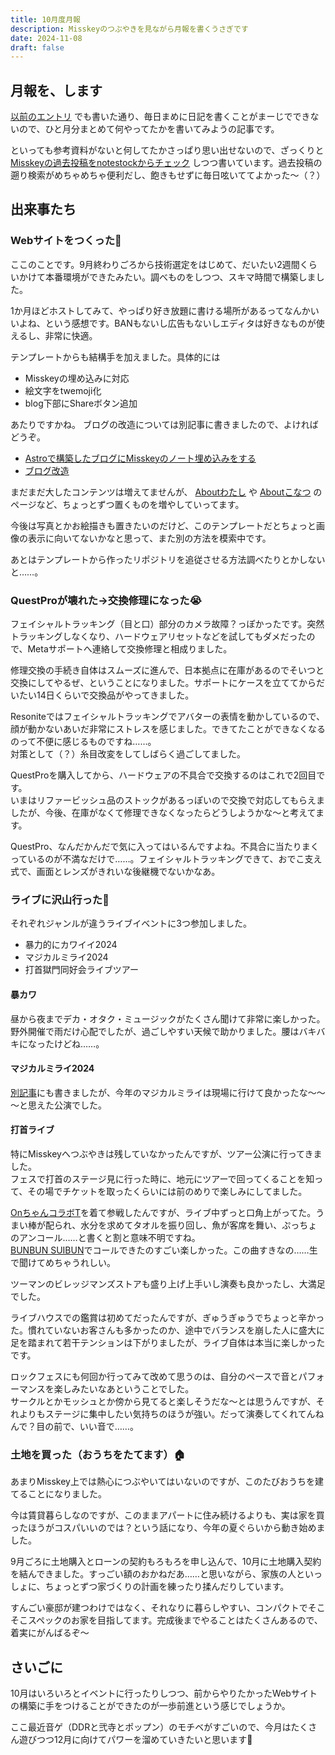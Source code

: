 ```yaml
---
title: 10月度月報
description: Misskeyのつぶやきを見ながら月報を書くうさぎです
date: 2024-11-08
draft: false
---
```


## 月報を、します
[以前のエントリ](/blog/2024-10-08/) でも書いた通り、毎日まめに日記を書くことがまーじでできないので、ひと月分まとめて何やってたかを書いてみようの記事です。

といっても参考資料がないと何してたかさっぱり思い出せないので、ざっくりと [Misskeyの過去投稿をnotestockからチェック](https://notestock.osa-p.net/@harumaki021@mi.harumakizaemon.net/view) しつつ書いています。過去投稿の遡り検索がめちゃめちゃ便利だし、飽きもせずに毎日呟いててよかった～（？）


## 出来事たち
### Webサイトをつくった🚀

<Fig caption="しめやかに本番運用開始">
  <Misskey noteId="9z8vhicqeg" UUID="3ca332fc-117d-4297-8165-7234851f5a90" />
</Fig>

ここのことです。9月終わりごろから技術選定をはじめて、だいたい2週間くらいかけて本番環境ができたみたい。調べものをしつつ、スキマ時間で構築しました。

1か月ほどホストしてみて、やっぱり好き放題に書ける場所があるってなんかいいよね、という感想です。BANもないし広告もないしエディタは好きなものが使えるし、非常に快適。  

テンプレートからも結構手を加えました。具体的には
* Misskeyの埋め込みに対応
* 絵文字をtwemoji化
* blog下部にShareボタン追加 

あたりですかね。
ブログの改造については別記事に書きましたので、よければどうぞ。

* [Astroで構築したブログにMisskeyのノート埋め込みをする](/blog/misskey-embed)
* [ブログ改造](/blog/2024-10-25)

まだまだ大したコンテンツは増えてませんが、 [Aboutわたし](/about) や [Aboutこなつ](/projects/lovot-konatsu) のページなど、ちょっとずつ置くものを増やしていってます。

今後は写真とかお絵描きも置きたいのだけど、このテンプレートだとちょっと画像の表示に向いてないかなと思って、また別の方法を模索中です。

あとはテンプレートから作ったリポジトリを追従させる方法調べたりとかしないと……。

### QuestProが壊れた→交換修理になった😭
フェイシャルトラッキング（目と口）部分のカメラ故障？っぽかったです。突然トラッキングしなくなり、ハードウェアリセットなどを試してもダメだったので、Metaサポートへ連絡して交換修理と相成りました。  

修理交換の手続き自体はスムーズに進んで、日本拠点に在庫があるのでそいつと交換にしてやるぜ、ということになりました。サポートにケースを立ててからだいたい14日くらいで交換品がやってきました。

Resoniteではフェイシャルトラッキングでアバターの表情を動かしているので、顔が動かないあいだ非常にストレスを感じました。できてたことができなくなるのって不便に感じるものですね……。  
対策として（？）糸目改変をしてしばらく過ごしてました。

QuestProを購入してから、ハードウェアの不具合で交換するのはこれで2回目です。  
いまはリファービッシュ品のストックがあるっぽいので交換で対応してもらえましたが、今後、在庫がなくて修理できなくなったらどうしようかな～と考えてます。

QuestPro、なんだかんだで気に入ってはいるんですよね。不具合に当たりまくっているのが不満なだけで……。フェイシャルトラッキングできて、おでこ支え式で、画面とレンズがきれいな後継機でないかなあ。

### ライブに沢山行った🎤
それぞれジャンルが違うライブイベントに3つ参加しました。

* 暴力的にカワイイ2024
* マジカルミライ2024
* 打首獄門同好会ライブツアー

#### 暴カワ

<Fig caption="お台場でバカでか音楽聞きながらお酒🍺">
  <Misskey noteId="9z0mz7o49o" UUID="8791a520-dfb2-4292-8043-fbd947b6694f" />
</Fig>
<Fig caption="夜までカワイイ">
  <Misskey noteId="9z0yk84ri5" UUID="34c1a503-f7b0-4845-b44c-3dca9d249505" />
</Fig>

昼から夜までデカ・オタク・ミュージックがたくさん聞けて非常に楽しかった。野外開催で雨だけ心配でしたが、過ごしやすい天候で助かりました。腰はバキバキになったけどね……。  

#### マジカルミライ2024

<Fig caption="今年はドールのミクさんたちを連れていくことはしなかったものの、やっぱりこういう写真は撮りたくなるよね">
  <Misskey noteId="9zafrcxxu0" UUID="927dee5e-c5e9-45d0-a499-4eb1a6690c92" />
</Fig>
<Fig caption="バメッサくんとライブ見に行って打ち上げ飲み会したい">
  <Misskey noteId="9zajs4mpwm" UUID="0a1a3ec5-903a-4ef7-b4e6-6cfd74a2249c" />
</Fig>

[別記事](/blog/magical-mirai-2024-osaka)にも書きましたが、今年のマジカルミライは現場に行けて良かったな～～～と思えた公演でした。  

#### 打首ライブ

特にMisskeyへつぶやきは残していなかったんですが、ツアー公演に行ってきました。  
フェスで打首のステージ見に行った時に、地元にツアーで回ってくることを知って、その場でチケットを取ったくらいには前のめりで楽しみにしてました。

[OnちゃんコラボT](https://uchikubigoods.com/collections/t-shirt/products/uc-0784)を着て参戦したんですが、ライブ中ずっと口角上がってた。うまい棒が配られ、水分を求めてタオルを振り回し、魚が客席を舞い、ぷっちょのアンコール……と書くと割と意味不明ですね。  
[BUNBUN SUIBUN](https://www.youtube.com/watch?v=UgIuSdev8mQ)でコールできたのすごい楽しかった。この曲すきなの……生で聞けてめちゃうれしい。

ツーマンのビレッジマンズストアも盛り上げ上手いし演奏も良かったし、大満足でした。

ライブハウスでの鑑賞は初めてだったんですが、ぎゅうぎゅうでちょっと辛かった。慣れていないお客さんも多かったのか、途中でバランスを崩した人に盛大に足を踏まれて若干テンションは下がりましたが、ライブ自体は本当に楽しかったです。

ロックフェスにも何回か行ってみて改めて思うのは、自分のペースで音とパフォーマンスを楽しみたいなあということでした。  
サークルとかモッシュとか傍から見てると楽しそうだな～とは思うんですが、それよりもステージに集中したい気持ちのほうが強い。だって演奏してくれてんねんで？目の前で、いい音で……。

### 土地を買った（おうちをたてます）🏠

あまりMisskey上では熱心につぶやいてはいないのですが、このたびおうちを建てることになりました。  

今は賃貸暮らしなのですが、このままアパートに住み続けるよりも、実は家を買ったほうがコスパいいのでは？という話になり、今年の夏ぐらいから動き始めました。

9月ごろに土地購入とローンの契約もろもろを申し込んで、10月に土地購入契約を結んできました。すっごい額のおかねだあ……と思いながら、家族の人といっしょに、ちょっとずつ家づくりの計画を練ったり揉んだりしています。  

すんごい豪邸が建つわけではなく、それなりに暮らしやすい、コンパクトでそこそこスペックのお家を目指してます。完成後までやることはたくさんあるので、着実にがんばるぞ～

## さいごに

10月はいろいろとイベントに行ったりしつつ、前からやりたかったWebサイトの構築に手をつけることができたのが一歩前進という感じでしょうか。  

ここ最近音ゲ（DDRと弐寺とポップン）のモチベがすごいので、今月はたくさん遊びつつ12月に向けてパワーを溜めていきたいと思います💪
